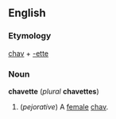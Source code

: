==English==
===Etymology===
[[chav]] + [[-ette]]

===Noun===
'''chavette''' (''plural'' '''chavettes''')

#(''pejorative'') A [[female]] [[chav]].
